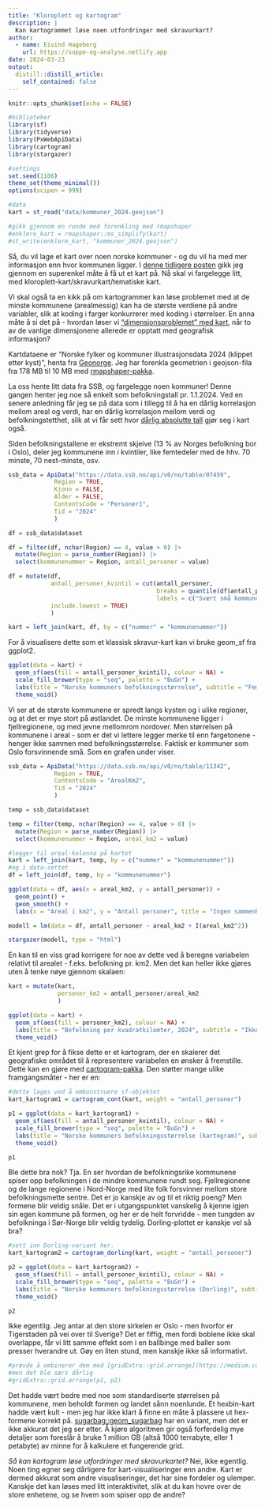 ```yaml
---
title: "Kloroplett og kartogram"
description: |
  Kan kartogrammet løse noen utfordringer med skravurkart?
author:
  - name: Eivind Hageberg
    url: https://suppe-og-analyse.netlify.app
date: 2024-03-23
output:
  distill::distill_article:
    self_contained: false
---
```



```r
knitr::opts_chunk$set(echo = FALSE)

#biblioteker
library(sf)
library(tidyverse)
library(PxWebApiData)
library(cartogram)
library(stargazer)

#settings
set.seed(1106) 
theme_set(theme_minimal())
options(scipen = 999)

#data
kart = st_read("data/kommuner_2024.geojson")

#gikk gjennom en runde med forenkling med rmapshaper
#enklere_kart = rmapshaper::ms_simplify(kart)
#st_write(enklere_kart, "kommuner_2024.geojson")

```

Så, du vil lage et kart over noen norske kommuner - og du vil ha med mer informasjon enn hvor kommunen ligger. I [denne tidligere posten](https://suppe-og-analyse.netlify.app/posts/2023-12-03-kartlaging-i-r/) gikk jeg gjennom en superenkel måte å få ut et kart på. Nå skal vi fargelegge litt, med kloroplett-kart/skravurkart/tematiske kart. 

Vi skal også ta en kikk på om kartogrammer kan løse problemet med at de minste kommunene (arealmessig) kan ha de største verdiene på andre variabler, slik at koding i farger konkurrerer med koding i størrelser. En anna måte å si det på - hvordan løser vi ["dimensjonsproblemet" med kart](https://junkcharts.typepad.com/junk_charts/2024/03/the-curse-of-dimensions.html), når to av de vanlige dimensjonene allerede er opptatt med geografisk informasjon?

Kartdataene er "Norske fylker og kommuner illustrasjonsdata 2024 (klippet etter kyst)", henta fra [Geonorge](https://kartkatalog.geonorge.no/metadata/norske-fylker-og-kommuner-illustrasjonsdata-2024-klippet-etter-kyst/a9c64d66-f484-4a8f-a7b4-723fdaa578d3). Jeg har forenkla geometrien i geojson-fila fra 178 MB til 10 MB med [rmapshaper-pakka](https://cran.r-project.org/web/packages/rmapshaper/vignettes/rmapshaper.html).

La oss hente litt data fra SSB, og fargelegge noen kommuner! Denne gangen henter jeg noe så enkelt som befolkningstall pr. 1.1.2024. Ved en senere anledning får jeg se på data som i tillegg til å ha en dårlig korrelasjon mellom areal og verdi, har en dårlig korrelasjon mellom verdi og befolkningstetthet, slik at vi får sett hvor [dårlig absolutte tall](https://handsondataviz.org/normalize-choropleth.html) gjør seg i kart også.

Siden befolkningstallene er ekstremt skjeive (13 % av Norges befolkning bor i Oslo), deler jeg kommunene inn i kvintiler, like femtedeler med de hhv. 70 minste, 70 nest-minste, osv.

```r
ssb_data = ApiData("https://data.ssb.no/api/v0/no/table/07459",
             Region = TRUE,
             Kjonn = FALSE,
             Alder = FALSE,
             ContentsCode = "Personer1",
             Tid = "2024"
             ) 

df = ssb_data$dataset 

df = filter(df, nchar(Region) == 4, value > 0) |> 
  mutate(Region = parse_number(Region)) |> 
  select(kommunenummer = Region, antall_personer = value)

df = mutate(df,
            antall_personer_kvintil = cut(antall_personer, 
                                          breaks = quantile(df$antall_personer, probs = seq(0, 1, by = 0.2)), 
                                          labels = c("Svært små kommuner", "Små kommuner", "Mellomstore kommuner", "Store kommuner", "Største kommuner"),
            include.lowest = TRUE)
            )

kart = left_join(kart, df, by = c("nummer" = "kommunenummer"))


```

For å visualisere dette som et klassisk skravur-kart kan vi bruke geom_sf fra ggplot2.

```r
ggplot(data = kart) +
  geom_sf(aes(fill = antall_personer_kvintil), colour = NA) +
  scale_fill_brewer(type = "seq", palette = "BuGn") +
  labs(title = "Norske kommuners befolkningsstørrelse", subtitle = "Fem grupper etter folketall pr. 1.1.2024", caption = "Kilde: SSBs statistikkbank og Geonorge", fill = "Kommunestørrelse") + 
  theme_void()
```

Vi ser at de største kommunene er spredt langs kysten og i ulike regioner, og at det er mye stort på østlandet. De minste kommunene ligger i fjellregionene, og med jevne mellomrom nordover. Men størrelsen på kommunene i areal - som er det vi lettere legger merke til enn fargetonene - henger ikke sammen med befolkningsstørrelse. Faktisk er kommuner som Oslo forsvinnende små. Som en grafen under viser.


```r
ssb_data = ApiData("https://data.ssb.no/api/v0/no/table/11342",
             Region = TRUE,
             ContentsCode = "ArealKm2",
             Tid = "2024"
             )

temp = ssb_data$dataset 

temp = filter(temp, nchar(Region) == 4, value > 0) |> 
  mutate(Region = parse_number(Region)) |> 
  select(kommunenummer = Region, areal_km2 = value)

#legger til areal-kolonna på kartet
kart = left_join(kart, temp, by = c("nummer" = "kommunenummer"))
#og i data-settet
df = left_join(df, temp, by = "kommunenummer")

ggplot(data = df, aes(x = areal_km2, y = antall_personer)) +
  geom_point() +
  geom_smooth() +
  labs(x = "Areal i km2", y = "Antall personer", title = "Ingen sammenheng mellom areal og befolkningstørrelse", caption = "Kilde: SSB")

```

```r
modell = lm(data = df, antall_personer ~ areal_km2 + I(areal_km2^2))

stargazer(modell, type = "html")
```

En kan til en viss grad korrigere for noe av dette ved å beregne variabelen relativt til arealet - f.eks. befolkning pr. km2. Men det kan heller ikke gjøres uten å tenke nøye gjennom skalaen:

```r
kart = mutate(kart,
              personer_km2 = antall_personer/areal_km2
              )

ggplot(data = kart) +
  geom_sf(aes(fill = personer_km2), colour = NA) +
  labs(title = "Befolkning per kvadratkilomter, 2024", subtitle = "Ikke lett å se mer enn at Oslo er tettpakka...", caption = "Kilde: SSB statistikkbank", fill = "Personer pr. km2") +
  theme_void()
```

Et kjent grep for å fikse dette er et kartogram, der en skalerer det geografiske området til å representere variabelen en ønsker å fremstille. Dette kan en gjøre med [cartogram-pakka](https://sjewo.github.io/cartogram/). Den støtter mange ulike framgangsmåter - her er en:

```r
#dette lages ved å omkonstruere sf-objektet
kart_kartogram1 = cartogram_cont(kart, weight = "antall_personer")

p1 = ggplot(data = kart_kartogram1) +
  geom_sf(aes(fill = antall_personer_kvintil), colour = NA) +
  scale_fill_brewer(type = "seq", palette = "BuGn") +
  labs(title = "Norske kommuners befolkningsstørrelse (kartogram)", subtitle = "Fem grupper etter folketall pr. 1.1.2024", caption = "Kilde: SSBs statistikkbank og Geonorge", fill = "Kommunestørrelse") + 
  theme_void()

p1
```

Ble dette bra nok? Tja. En ser hvordan de befolkningsrike kommunene spiser opp befolkningen i de mindre kommunene rundt seg. Fjellregionene og de lange regionene i Nord-Norge med lite folk forsvinner mellom store befolkningsmette sentre. Det er jo kanskje av og til et riktig poeng? Men formene blir veldig snåle. Det er i utgangspunktet vanskelig å kjenne igjen sin egen kommune på formen, og her er de helt forvridde - men tungden av befolkninga i Sør-Norge blir veldig tydelig. Dorling-plottet er kanskje vel så bra?

```r
#sett inn Dorling-variant her.
kart_kartogram2 = cartogram_dorling(kart, weight = "antall_personer")

p2 = ggplot(data = kart_kartogram2) +
  geom_sf(aes(fill = antall_personer_kvintil), colour = NA) +
  scale_fill_brewer(type = "seq", palette = "BuGn") +
  labs(title = "Norske kommuners befolkningsstørrelse (Dorling)", subtitle = "Fem grupper etter folketall pr. 1.1.2024", caption = "Kilde: SSBs statistikkbank og Geonorge", fill = "Kommunestørrelse") + 
  theme_void()

p2

```

Ikke egentlig. Jeg antar at den store sirkelen er Oslo - men hvorfor er Tigerstaden på vei over til Sverige? Det er fiffig, men fordi boblene ikke skal overlappe, får vi litt samme effekt som i en ballbinge med baller som presser hverandre ut. Gøy en liten stund, men kanskje ikke så informativt.

```r
#prøvde å ombinerer dem med [gridExtra::grid.arrange](https://medium.com/@pawanjangra1198/combining-plots-in-ggplot2-9699acaa2942).
#men det ble særs dårlig
#gridExtra::grid.arrange(p1, p2)
```

Det hadde vært bedre med noe som standardiserte størrelsen på kommunene, men beholdt formen og landet sånn noenlunde. Et hexbin-kart hadde vært kult - men jeg har ikke klart å finne en måte å plassere ut hex-formene korrekt på. [sugarbag::geom_sugarbag](https://github.com/srkobakian/sugarbag) har en variant, men det er ikke akkurat det jeg ser etter. Å kjøre algoritmen gir også forferdelig mye detaljer som foreslår å bruke 1 million GB (altså 1000 terrabyte, eller 1 petabyte) av minne for å kalkulere et fungerende grid. 

*Så kan kartogram løse utfordringer med skravurkartet?* Nei, ikke egentlig. Noen ting egner seg dårligere for kart-visualiseringer enn andre. Kart er dermed akkurat som andre visualiseringer, det har sine fordeler og ulemper. Kanskje det kan løses med litt interaktivitet, slik at du kan hovre over de store enhetene, og se hvem som spiser opp de andre?
